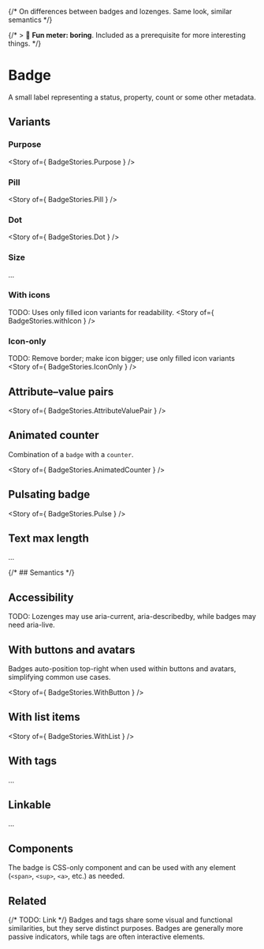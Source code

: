 
<Meta of={BadgeStories} />

{/* On differences between badges and lozenges. Same look, similar semantics */}

{/* > 🥱 **Fun meter: boring**. Included as a prerequisite for more interesting things. */}

# Badge
A small label representing a status, property, count or some other metadata.

<Canvas>
  <Story of={ BadgeStories.Badge } />
</Canvas>

## Variants

### Purpose

<Story of={ BadgeStories.Purpose } />

### Pill

<Story of={ BadgeStories.Pill } />

### Dot

<Story of={ BadgeStories.Dot } />

### Size

...

### With icons
TODO: Uses only filled icon variants for readability.
<Story of={ BadgeStories.withIcon } />

### Icon-only
TODO: Remove border; make icon bigger; use only filled icon variants
<Story of={ BadgeStories.IconOnly } />

## Attribute–value pairs

<Story of={ BadgeStories.AttributeValuePair } />

## Animated counter
Combination of a `badge` with a `counter`.

<Story of={ BadgeStories.AnimatedCounter } />

## Pulsating badge

<Story of={ BadgeStories.Pulse } />

## Text max length

...

{/* ## Semantics */}

## Accessibility

TODO: Lozenges may use aria-current, aria-describedby, while badges may need aria-live.

## With buttons and avatars

Badges auto-position top-right when used within buttons and avatars, simplifying common use cases.

<Story of={ BadgeStories.WithButton } />

## With list items

<Story of={ BadgeStories.WithList } />

## With tags

...

## Linkable

...

## Components

The badge is CSS-only component and can be used with any element (`<span>`, `<sup>`, `<a>`, etc.) as needed.

## Related
{/* TODO: Link */}
Badges and tags share some visual and functional similarities, but they serve distinct purposes.
Badges are generally more passive indicators, while tags are often interactive elements.